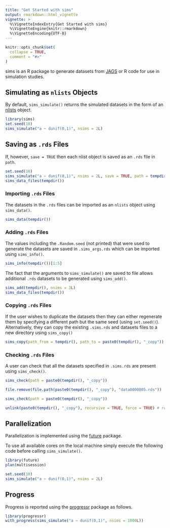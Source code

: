 ```yaml
---
title: "Get Started with sims"
output: rmarkdown::html_vignette
vignette: >
  %\VignetteIndexEntry{Get Started with sims}
  %\VignetteEngine{knitr::rmarkdown}
  %\VignetteEncoding{UTF-8}
---
```


```r
knitr::opts_chunk$set(
  collapse = TRUE,
  comment = "#>"
)
```

sims is an R package to generate datasets from [JAGS](http://mcmc-jags.sourceforge.net) or R code for use in simulation studies.

## Simulating as `nlists` Objects

By default, `sims_simulate()` returns the simulated datasets in the form of an [nlists](https://github.com/poissonconsulting/nlist) object.

```r
library(sims)
set.seed(10)
sims_simulate("a ~ dunif(0,1)", nsims = 2L)
```

## Saving as `.rds` Files

If, however, `save = TRUE` then each nlist object is saved as an `.rds` file in `path`.
```r
set.seed(10)
sims_simulate("a ~ dunif(0,1)", nsims = 2L, save = TRUE, path = tempdir(), exists = NA)
sims_data_files(tempdir())
```

### Importing `.rds` Files

The datasets in the `.rds` files can be imported as an `nlists` object using `sims_data()`.
```r
sims_data(tempdir())
```

### Adding `.rds` Files

The values including the `.Random.seed` (not printed) that were used to generate the datasets are saved in `.sims_args.rds` which can be imported using `sims_info()`.

```r
sims_info(tempdir())[1:5]
```

The fact that the arguments to `sims_simulate()` are saved to file allows additional `.rds` datasets to be generated using `sims_add()`.
```r
sims_add(tempdir(), nsims = 3L)
sims_data_files(tempdir())
```

### Copying `.rds` Files

If the user wishes to duplicate the datasets then they can either regenerate them by specifying a different path but the same seed (using `set.seed()`).
Alternatively, they can copy the existing `.sims.rds` and datasets files to a new directory using `sims_copy()`
```r
sims_copy(path_from = tempdir(), path_to = paste0(tempdir(), "_copy"))
```

### Checking `.rds` Files

A user can check that all the datasets specified in `.sims.rds` are present using `sims_check()`.
```r
sims_check(path = paste0(tempdir(), "_copy"))
```

```r
file.remove(file.path(paste0(tempdir(), "_copy"), "data0000005.rds"))

sims_check(path = paste0(tempdir(), "_copy"))
```

```r
unlink(paste0(tempdir(), "_copy"), recursive = TRUE, force = TRUE) # required to clean up detritus
```

## Parallelization

Parallelization is implemented using the [future](https://github.com/HenrikBengtsson/future) package.

To use all available cores on the local machine simply execute the following code before calling `sims_simulate()`.
```r
library(future)
plan(multisession)
```

```r
set.seed(10)
sims_simulate("a ~ dunif(0,1)", nsims = 2L)
```

## Progress

Progress is reported using the [progressr](https://github.com/HenrikBengtsson/progressr) package as follows.

```r
library(progressr)
with_progress(sims_simulate("a ~ dunif(0,1)", nsims = 1000L))
```
